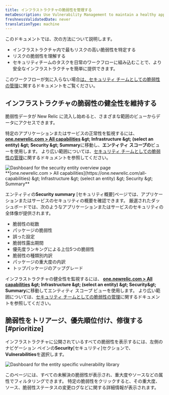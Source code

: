 ```yaml
---
title: インフラストラクチャの脆弱性を管理する
metaDescription: Use Vulnerability Management to maintain a healthy application and remediate vulnerabilities as a developer.
freshnessValidatedDate: never
translationType: machine
---
```


このドキュメントでは、次の方法について説明します。

* インフラストラクチャ内で最もリスクの高い脆弱性を特定する
* リスクの脆弱性を理解する
* セキュリティチームのタスクを日常のワークフローに組み込むことで、より安全なインフラストラクチャを簡単に提供できます。

このワークフローが気に入らない場合[は、セキュリティ チームとしての脆弱性の管理](/docs/vulnerability-management/security-workflow)に関するドキュメントをご覧ください。

## インフラストラクチャの脆弱性の健全性を維持する

脆弱性データが New Relic に流入し始めると、さまざまな範囲のビューからデータにアクセスできます。

特定のアプリケーションまたはサービスの正常性を監視するには、 <DNT>**[one.newrelic.com &gt; All capabilities](https://one.newrelic.com/all-capabilities) &amp;gt; Infrastructure &amp;gt; (select an entity) &amp;gt; Security &amp;gt; Summary**</DNT>に移動し、**エンティティ スコープの**ビューを使用します。 より広い範囲については、[セキュリティ チームとしての脆弱性の管理](/docs/vulnerability-management/security-workflow)に関するドキュメントを参照してください。

<img title="Entity overview" alt="Dashboard for the security entity overview page" src="/images/security_infra_entity_overview.webp" />

<figcaption>
  <DNT>
    **[one.newrelic.com &gt; All capabilities](https://one.newrelic.com/all-capabilities) &amp;gt; Infrastructure &amp;gt; (select an entity) &amp;gt; Security &amp;gt; Summary**
  </DNT>
</figcaption>

エンティティの**Security summary** \[セキュリティ概要]ページでは、アプリケーションまたはサービスのセキュリティの概要を確認できます。 厳選されたダッシュボードでは、次のようなアプリケーションまたはサービスのセキュリティの全体像が提供されます。

* 脆弱性の総数
* パッケージの脆弱性
* 誤った設定
* 脆弱性露出期間
* 優先度ランキングによる上位5つの脆弱性
* 脆弱性の種類別内訳
* パッケージの重大度の内訳
* トップパッケージのアップグレード

インフラストラクチャの健全性を監視するには、 <DNT>**[one.newrelic.com &gt; All capabilities](https://one.newrelic.com/all-capabilities) &amp;gt; Infrastructure &amp;gt; (select an entity) &amp;gt; Security&amp;gt; Summary**</DNT>に移動してエンティティ スコープ ビューを使用します。 より広い範囲については、[セキュリティ チームとしての脆弱性の管理](/docs/vulnerability-management/security-workflow)に関するドキュメントを参照してください。

## 脆弱性をトリアージ、優先順位付け、修復する [#prioritize]

インフラストラクチャに公開されているすべての脆弱性を表示するには、左側のナビゲーション ペインの**Security**\[セキュリティ]セクションで、 <DNT>**Vulnerabilities**</DNT>を選択します。

<img title="Vulnerability library" alt="Dashboard for the entity specific vulnerability library" src="/images/infra_vulnLibrary.webp" />

このページには、すべての未解決の脆弱性が表示され、重大度やソースなどの属性でフィルタリングできます。 特定の脆弱性をクリックすると、その重大度、ソース、脆弱性ステータスの変更ログなどに関する詳細情報が表示されます。